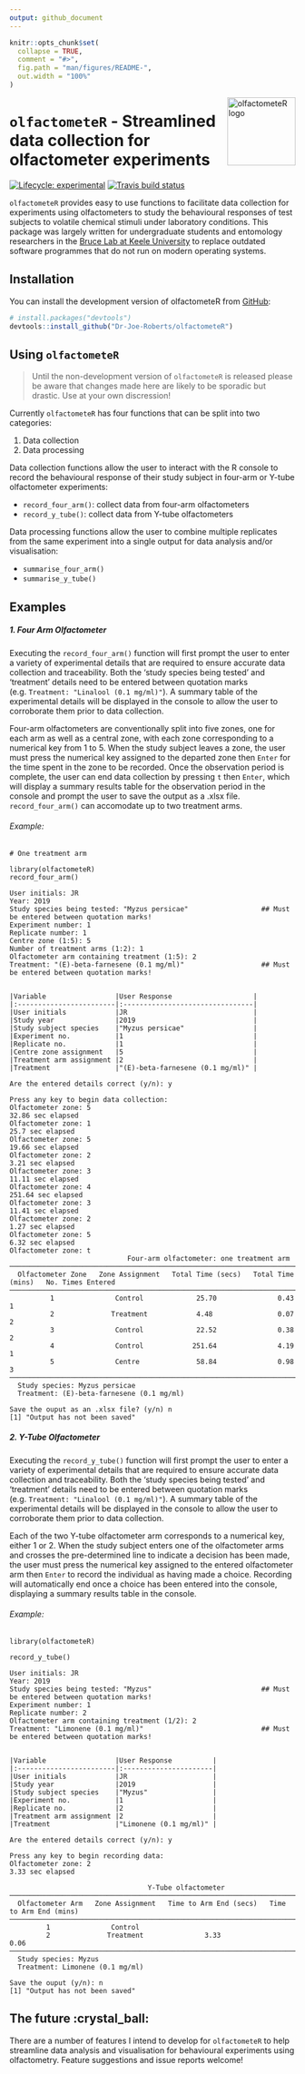 ```yaml
---
output: github_document
---
```


<!-- README.md is generated from README.Rmd. Please edit that file -->

```r
knitr::opts_chunk$set(
  collapse = TRUE,
  comment = "#>",
  fig.path = "man/figures/README-",
  out.width = "100%"
)
```
<img width="120px" alt="olfactometeR logo" align="right" src="man/figures/logo.png">

# `olfactometeR` - Streamlined data collection for olfactometer experiments

<!-- badges: start -->
[![Lifecycle: experimental](https://img.shields.io/badge/lifecycle-experimental-orange.svg)](https://www.tidyverse.org/lifecycle/#experimental)
[![Travis build status](https://travis-ci.org/Dr-Joe-Roberts/olfactometeR.svg?branch=master)](https://travis-ci.org/Dr-Joe-Roberts/olfactometeR)
<!-- badges: end -->

`olfactometeR` provides easy to use functions to facilitate data collection for experiments using olfactometers to study the behavioural responses of test subjects to volatile chemical stimuli under laboratory conditions. This package was largely written for undergraduate students and entomology researchers in the [Bruce Lab at Keele University](https://www.keele.ac.uk/lifesci/ourpeople/tobybruce/#research-and-scholarship) to replace outdated software programmes that do not run on modern operating systems. 


## Installation

You can install the development version of olfactometeR from [GitHub](https://github.com/): 

``` r
# install.packages("devtools")
devtools::install_github("Dr-Joe-Roberts/olfactometeR")
```


## Using `olfactometeR`

> Until the non-development version of `olfactometeR` is released please be aware that changes made here are likely to be sporadic but drastic. Use at your own discression! 

Currently `olfactometeR` has four functions that can be split into two categories:

1. Data collection 
2. Data processing

Data collection functions allow the user to interact with the R console to record the behavioural response of their study subject in four-arm or Y-tube olfactometer experiments:

* `record_four_arm()`: collect data from four-arm olfactometers 
* `record_y_tube()`: collect data from Y-tube olfactometers

Data processing functions allow the user to combine multiple replicates from the same experiment into a single output for data analysis and/or visualisation:

* `summarise_four_arm()`
* `summarise_y_tube()`


## Examples

##### 1. Four Arm Olfactometer

Executing the `record_four_arm()` function will first prompt the user to enter a variety of experimental details that are required to ensure accurate data collection and traceability. Both the 'study species being tested' and 'treatment' details need to be entered between quotation marks (e.g. `Treatment: "Linalool (0.1 mg/ml)"`). A summary table of the experimental details will be displayed in the console to allow the user to corroborate them prior to data collection.   

Four-arm olfactometers are conventionally split into five zones, one for each arm as well as a central zone, with each zone corresponding to a numerical key from 1 to 5. When the study subject leaves a zone, the user must press the numerical key assigned to the departed zone then `Enter` for the time spent in the zone to be recorded. Once the observation period is complete, the user can end data collection by pressing `t` then `Enter`, which will display a summary results table for the observation period in the console and prompt the user to save the output as a .xlsx file. `record_four_arm()` can accomodate up to two treatment arms.



###### Example:

```
# One treatment arm

library(olfactometeR)
record_four_arm()

User initials: JR
Year: 2019
Study species being tested: "Myzus persicae"                  ## Must be entered between quotation marks!
Experiment number: 1
Replicate number: 1
Centre zone (1:5): 5
Number of treatment arms (1:2): 1
Olfactometer arm containing treatment (1:5): 2
Treatment: "(E)-beta-farnesene (0.1 mg/ml)"                   ## Must be entered between quotation marks!


|Variable                 |User Response                    |
|:------------------------|:--------------------------------|
|User initials            |JR                               |
|Study year               |2019                             |
|Study subject species    |"Myzus persicae"                 |
|Experiment no.           |1                                |
|Replicate no.            |1                                |
|Centre zone assignment   |5                                |
|Treatment arm assignment |2                                |
|Treatment                |"(E)-beta-farnesene (0.1 mg/ml)" |

Are the entered details correct (y/n): y

Press any key to begin data collection: 
Olfactometer zone: 5
32.86 sec elapsed
Olfactometer zone: 1
25.7 sec elapsed
Olfactometer zone: 5
19.66 sec elapsed
Olfactometer zone: 2
3.21 sec elapsed
Olfactometer zone: 3
11.11 sec elapsed
Olfactometer zone: 4
251.64 sec elapsed
Olfactometer zone: 3
11.41 sec elapsed
Olfactometer zone: 2
1.27 sec elapsed
Olfactometer zone: 5
6.32 sec elapsed
Olfactometer zone: t
                             Four-arm olfactometer: one treatment arm                              
───────────────────────────────────────────────────────────────────────────────────────────────────
  Olfactometer Zone   Zone Assignment   Total Time (secs)   Total Time (mins)   No. Times Entered  
───────────────────────────────────────────────────────────────────────────────────────────────────
          1               Control             25.70               0.43                  1          
          2              Treatment            4.48                0.07                  2          
          3               Control             22.52               0.38                  2          
          4               Control            251.64               4.19                  1          
          5               Centre              58.84               0.98                  3          
───────────────────────────────────────────────────────────────────────────────────────────────────
  Study species: Myzus persicae                                                                    
  Treatment: (E)-beta-farnesene (0.1 mg/ml)                                                                   

Save the ouput as an .xlsx file? (y/n) n
[1] "Output has not been saved"
```

##### 2. Y-Tube Olfactometer

Executing the `record_y_tube()` function will first prompt the user to enter a variety of experimental details that are required to ensure accurate data collection and traceability. Both the 'study species being tested' and 'treatment' details need to be entered between quotation marks (e.g. `Treatment: "Linalool (0.1 mg/ml)"`). A summary table of the experimental details will be displayed in the console to allow the user to corroborate them prior to data collection. 

Each of the two Y-tube olfactometer arm corresponds to a numerical key, either 1 or 2. When the study subject enters one of the olfactometer arms and crosses the pre-determined line to indicate a decision has been made, the user must press the numerical key assigned to the entered olfactometer arm then `Enter` to record the individual as having made a choice. Recording will automatically end once a choice has been entered into the console, displaying a summary results table in the console.

###### Example:

```
library(olfactometeR)

record_y_tube()

User initials: JR
Year: 2019
Study species being tested: "Myzus"                           ## Must be entered between quotation marks!
Experiment number: 1
Replicate number: 2
Olfactometer arm containing treatment (1/2): 2
Treatment: "Limonene (0.1 mg/ml)"                             ## Must be entered between quotation marks!


|Variable                 |User Response          |
|:------------------------|:----------------------|
|User initials            |JR                     |
|Study year               |2019                   |
|Study subject species    |"Myzus"                |
|Experiment no.           |1                      |
|Replicate no.            |2                      |
|Treatment arm assignment |2                      |
|Treatment                |"Limonene (0.1 mg/ml)" |

Are the entered details correct (y/n): y

Press any key to begin recording data: 
Olfactometer zone: 2
3.33 sec elapsed

                                  Y-Tube olfactometer                                   
────────────────────────────────────────────────────────────────────────────────────────
  Olfactometer Arm   Zone Assignment   Time to Arm End (secs)   Time to Arm End (mins)  
────────────────────────────────────────────────────────────────────────────────────────
         1               Control                                                        
         2              Treatment               3.33                     0.06           
────────────────────────────────────────────────────────────────────────────────────────
  Study species: Myzus                                                                  
  Treatment: Limonene (0.1 mg/ml)                                                       

Save the ouput (y/n): n
[1] "Output has not been saved"
```

## The future :crystal_ball:

There are a number of features I intend to develop for `olfactometeR` to help streamline data analysis and visualisation for behavioural experiments using olfactometry. Feature suggestions and issue reports welcome! 

